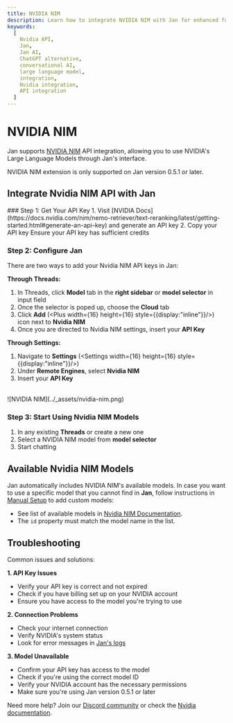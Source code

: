 ```yaml
---
title: NVIDIA NIM
description: Learn how to integrate NVIDIA NIM with Jan for enhanced functionality.
keywords:
  [
    Nvidia API,
    Jan,
    Jan AI,
    ChatGPT alternative,
    conversational AI,
    large language model,
    integration,
    Nvidia integration,
    API integration
  ]
---
```



# NVIDIA NIM

Jan supports [NVIDIA NIM](https://www.nvidia.com/en-us/ai/) API integration, allowing you to use NVIDIA's Large Language Models through Jan's interface.

<Callout type='info'>
NVIDIA NIM extension is only supported on Jan version 0.5.1 or later.
</Callout>

## Integrate Nvidia NIM API with Jan

<Steps>
### Step 1: Get Your API Key 
1. Visit [NVIDIA Docs](https://docs.nvidia.com/nim/nemo-retriever/text-reranking/latest/getting-started.html#generate-an-api-key) and generate an API key
2. Copy your API key 

<Callout type='info'>
Ensure your API key has sufficient credits
</Callout>

### Step 2: Configure Jan
There are two ways to add your Nvidia NIM API keys in Jan:

**Through Threads:**
1. In Threads, click **Model** tab in the **right sidebar** or **model selector** in input field
2. Once the selector is poped up, choose the **Cloud** tab
3. Click **Add** (<Plus width={16} height={16} style={{display:"inline"}}/>) icon next to **Nvidia NIM**
4. Once you are directed to Nvidia NIM settings, insert your **API Key**  

**Through Settings:**
1. Navigate to **Settings** (<Settings width={16} height={16} style={{display:"inline"}}/>)
2. Under **Remote Engines**, select **Nvidia NIM**
3. Insert your **API Key**  

<br/>
![NVIDIA NIM](../_assets/nvidia-nim.png)
<br/>

### Step 3: Start Using Nvidia NIM Models

1. In any existing **Threads** or create a new one
2. Select a NVIDIA NIM model from **model selector**
3. Start chatting
</Steps>

## Available Nvidia NIM Models

Jan automatically includes NVIDIA NIM's available models. In case you want to use a specific model that you cannot find in **Jan**, follow instructions in [Manual Setup](/docs/models/manage-models#4-manual-setup) to add custom models:
  - See list of available models in [Nvidia NIM Documentation](https://build.nvidia.com/models).
  - The `id` property must match the model name in the list.

## Troubleshooting

Common issues and solutions:

**1. API Key Issues**
- Verify your API key is correct and not expired
- Check if you have billing set up on your NVIDIA account
- Ensure you have access to the model you're trying to use

**2. Connection Problems**
- Check your internet connection
- Verify NVIDIA's system status
- Look for error messages in [Jan's logs](/docs/troubleshooting#how-to-get-error-logs)

**3. Model Unavailable**
- Confirm your API key has access to the model
- Check if you're using the correct model ID
- Verify your NVIDIA account has the necessary permissions
- Make sure you're using Jan version 0.5.1 or later

Need more help? Join our [Discord community](https://discord.gg/FTk2MvZwJH) or check the [Nvidia documentation](https://docs.nvidia.com/nim/large-language-models/latest/getting-started.html).